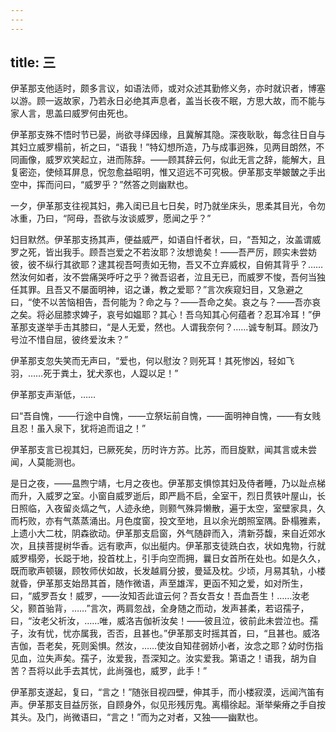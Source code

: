 ```yaml
---
---
---
```

title: 三
---



伊革那支他适时，颇多言议，如语法师，或对众述其勤修义务，亦时就识者，博塞以游。顾一返故家，乃若永日必绝其声息者，盖当长夜不眠，方思大故，而不能与家人言，思盖曰威罗何由死也。

伊革那支殊不悟时节已晏，尚欲寻绎因缘，且冀解其隐。深夜耿耿，每念往日自与其妇立威罗榻前，祈之曰，“语我！”特幻想所造，乃与成事迥殊，见两目朗然，不同画像，威罗欢笑起立，进而陈辞。——顾其辞云何，似此无言之辞，能解大，且复密迩，使倾耳屏息，怳忽愈益昭明，惟又迢远不可究极。伊革那支举皴皵之手出空中，挥而问曰，“威罗乎？”然答之则幽默也。

一夕，伊革那支往视其妇，弗入闺已且七日矣，时乃就坐床头，思柔其目光，令勿冰重，乃曰，“阿母，吾欲与汝谈威罗，愿闻之乎？”

妇目默然。伊革那支扬其声，便益威严，如语自忏者状，曰，“吾知之，汝盖谓威罗之死，皆出我手。顾吾岂爱之不若汝耶？汝想诡矣！——吾严厉，顾实未尝妨彼，彼不纵行其欲耶？逮其视吾呵责如无物，吾又不立弃威权，自俯其背乎？……然汝何如者，汝不尝痛哭呼吁之乎？微吾诏者，泣且无已，而威罗不悛，吾何当独任其罪。且吾又不屡面明神，诏之谦，教之爱耶？”言次疾窥妇目，又急避之曰，“使不以苦恼相告，吾何能为？命之与？——吾命之矣。哀之与？——吾亦哀之矣。将必屈膝求婢子，哀号如媪耶？其心！吾乌知其心何蕴者？忍耳冷耳！”伊革那支遂举手击其膝曰，“是人无爱，然也。人谓我奈何？……诚专制耳。顾汝乃号泣不惜自屈，彼终爱汝未？”

伊革那支忽失笑而无声曰，“爱也，何以慰汝？则死耳！其死惨凶，轻如飞羽，……死于粪土，犹犬豕也，人踶以足！”

伊革那支声渐低，……

曰“吾自愧，——行途中自愧，——立祭坛前自愧，——面明神自愧，——有女贱且忍！虽入泉下，犹将追而诅之！”

伊革那支言已视其妇，已厥死矣，历时许方苏。比苏，而目旋默，闻其言或未尝闻，人莫能测也。

是日之夜，——昷煦宁靖，七月之夜也。伊革那支惧惊其妇及侍者睡，乃以趾点梯而升，入威罗之室。小窗自威罗逝后，即严扃不启，全室干，烈日贯铁叶屋山，长日照临，入夜留炎熇之气，人迹永绝，则颢气殊异懒散，遍于太空，室壁家具，久而朽败，亦有气蒸蒸涌出。月色度窗，投文至地，且以余光朗照室隅。卧榻雅素，上遗小大二枕，阴森欲动。伊革那支启窗，外气随辟而入，清新芬馥，来自近郊水次，且挟菩提树华香。远有歌声，似出艇内。伊革那支徒跣白衣，状如鬼物，行就威罗榻旁，长跽于地，投首枕上，引手向空而拥，曩日女首所在处也。如是久久，既而歌声顿辍，顾牧师伏如故，长发越肩分披，曼延及枕。少顷，月易其轨，小楼就昏，伊革那支始昂其首，随作微语，声至雄浑，更函不知之爱，如对所生，曰，“威罗吾女！威罗，——汝知否此谊云何？吾女吾女！吾血吾生！……汝老父，颢首骀背，……”言次，两肩忽战，全身随之而动，发声甚柔，若诏孺子，曰，“汝老父祈汝，……唯，威洛吉伽祈汝矣！——彼且泣，彼前此未尝泣也。孺子，汝有忧，忧亦属我，否否，且甚也。”伊革那支时摇其首，曰，“且甚也。威洛吉伽，吾老矣，死则奚惧。然汝，……使汝自知荏弱娇小者，汝念之耶？幼时伤指见血，泣失声矣。孺子，汝爱我，吾深知之。汝实爱我。第语之！语我，胡为自苦？吾将以此手去其忧，此尚强也，威罗，此手！”

伊革那支遂起，复曰，“言之！”随张目视四壁，伸其手，而小楼寂漠，远闻汽笛有声。伊革那支目益厉张，自顾身外，似见形残厉鬼。离榻徐起。渐举柴瘠之手自按其头。及门，尚微语曰，“言之！”而为之对者，又独——幽默也。
